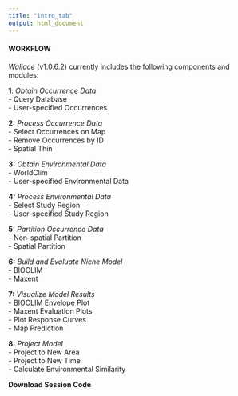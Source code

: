 ```yaml
---
title: "intro_tab"
output: html_document
---
```


#### WORKFLOW

*Wallace* (v1.0.6.2) currently includes the following components and modules:  

**1**: *Obtain Occurrence Data*  
- Query Database  
- User-specified Occurrences

**2:** *Process Occurrence Data*  
- Select Occurrences on Map  
- Remove Occurrences by ID  
- Spatial Thin  

**3:** *Obtain Environmental Data*  
- WorldClim  
- User-specified Environmental Data

**4:** *Process Environmental Data*  
- Select Study Region  
- User-specified Study Region

**5:** *Partition Occurrence Data*  
- Non-spatial Partition  
- Spatial Partition  

**6:** *Build and Evaluate Niche Model*  
- BIOCLIM  
- Maxent  

**7:** *Visualize Model Results*  
- BIOCLIM Envelope Plot  
- Maxent Evaluation Plots  
- Plot Response Curves  
- Map Prediction  

**8:** *Project Model*  
- Project to New Area  
- Project to New Time  
- Calculate Environmental Similarity  

**Download Session Code**  

